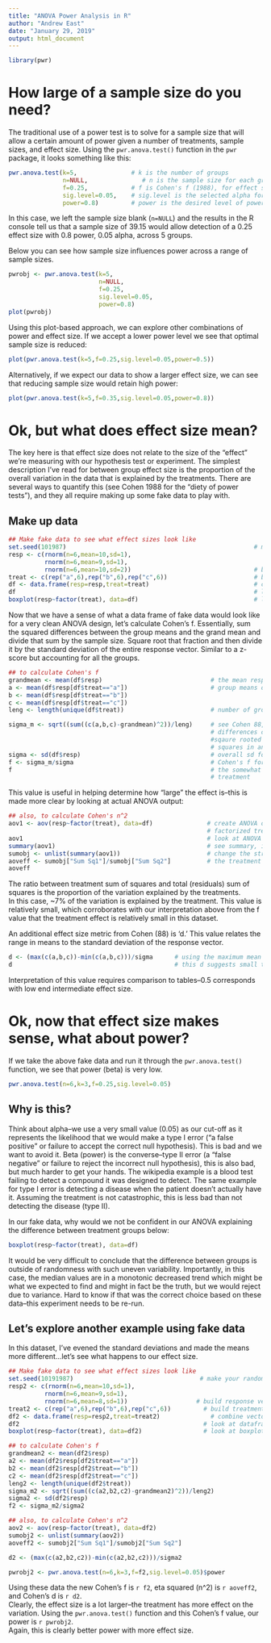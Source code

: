 ---
title: "ANOVA Power Analysis in R"
author: "Andrew East"
date: "January 29, 2019"
output: html_document
---

```{r library, echo=F}
library(pwr)
```

# How large of a sample size do you need?

The traditional use of a power test is to solve for a sample size that will allow a certain amount of power given a number of treatments, sample sizes, and effect size.  Using the `pwr.anova.test()` function in the `pwr` package, it looks something like this:

```{r pwr test from package}
pwr.anova.test(k=5,               # k is the number of groups
               n=NULL,               # n is the sample size for each group
               f=0.25,            # f is Cohen's f (1988), for effect size
               sig.level=0.05,    # sig.level is the selected alpha for your hypothesis test
               power=0.8)         # power is the desired level of power (beta)

```

In this case, we left the sample size blank (`n=NULL`) and the results in the R console tell us that a sample size of 39.15 would allow detection of a 0.25 effect size with 0.8 power, 0.05 alpha, across 5 groups.

Below you can see how sample size influences power across a range of sample sizes.
```{r plot of power test, fig.height=5,fig.width=5, results="hold"}
pwrobj <- pwr.anova.test(k=5,               
                         n=NULL,               
                         f=0.25,            
                         sig.level=0.05,   
                         power=0.8)
plot(pwrobj)

```

Using this plot-based approach, we can explore other combinations of power and effect size.
If we accept a lower power level we see that optimal sample size is reduced:

```{r low power plot, fig.height=5, fig.width=5,echo=F}
plot(pwr.anova.test(k=5,f=0.25,sig.level=0.05,power=0.5))

```

Alternatively, if we expect our data to show a larger effect size, we can see that reducing sample size would retain high power:

```{r high effect size plot, fig.height=5, fig.width=5, echo=F}
plot(pwr.anova.test(k=5,f=0.35,sig.level=0.05,power=0.8))

```

# Ok, but what does effect size mean?

The key here is that effect size does not relate to the size of the "effect" we're measuring with our hypothesis test or experiment.
The simplest description I've read for between group effect size is the proportion of the overall variation in the data that is explained by the treatments.  There are several ways to quantify this (see Cohen 1988 for the "diety of power tests"), and they all require making up some fake data to play with.

## Make up data

```{r fake data, results="hold", tidy=T}
## Make fake data to see what effect sizes look like
set.seed(101987)                                                    # make your random numbers the same as mine for this R session (close after done!!)
resp <- c(rnorm(n=6,mean=10,sd=1),
          rnorm(n=6,mean=9,sd=1),
          rnorm(n=6,mean=10,sd=2))                                  # build response vector
treat <- c(rep("a",6),rep("b",6),rep("c",6))                        # build treatment vector
df <- data.frame(resp=resp,treat=treat)                             # combine vectors into dataframe
df                                                                  # look at dataframe
boxplot(resp~factor(treat), data=df)                                # look at boxplot of same data


```

Now that we have a sense of what a data frame of fake data would look like for a very clean ANOVA design, let's calculate Cohen's f.
Essentially, sum the squared differences between the group means and the grand mean and divide that sum by the sample size.  Square root that fraction and then divide it by the standard deviation of the entire response vector.  Similar to a z-score but accounting for all the groups.

```{r cohens f}
## to calculate Cohen's f
grandmean <- mean(df$resp)                              # the mean resp of the df
a <- mean(df$resp[df$treat=="a"])                       # group means of df
b <- mean(df$resp[df$treat=="b"])
c <- mean(df$resp[df$treat=="c"])
leng <- length(unique(df$treat))                        # number of groups

sigma_m <- sqrt((sum((c(a,b,c)-grandmean)^2))/leng)     # see Cohen 88, page 275, but essentially the sum of the squared mean 
                                                        # differences divded by number of groups and 
                                                        #sqaure rooted (similar to sum of 
                                                        # squares in an ANOVA)
sigma <- sd(df$resp)                                    # overall sd for response
f <- sigma_m/sigma                                      # Cohen's f for this particular ANOVA test.
f                                                       # the somewhat small size indicates that there is little effect of the 
                                                        # treatment

```

This value is useful in helping determine how "large" the effect is--this is made more clear by looking at actual ANOVA output:

```{r anova output, results="hold"}
## also, to calculate Cohen's n^2
aov1 <- aov(resp~factor(treat), data=df)               # create ANOVA object with resp explained by 
                                                       # factorized treatment in df dataframe
aov1                                                   # look at ANOVA object
summary(aov1)                                          # see summary, including p-value, of ANOVA object
sumobj <- unlist(summary(aov1))                        # change the structure of the anova summary object
aoveff <- sumobj["Sum Sq1"]/sumobj["Sum Sq2"]          # the treatment sum of squares / residual sum of squares
aoveff

```

The ratio between treatment sum of squares and total (residuals) sum of squares is the proportion of the variation explained by the treatments.  
In this case, ~7% of the variation is explained by the treatment.  This value is relatively small, which corroborates with our interpretation above from the f value that the treatment effect is relatively small in this dataset.


An additional effect size metric from Cohen (88) is 'd.'  This value relates the range in means to the standard deviation of the response vector.
```{r cohens d from max max and min min}
d <- (max(c(a,b,c))-min(c(a,b,c)))/sigma      # using the maximum mean and minimum mean 
d                                             # this d suggests small to intermediate effects

```
Interpretation of this value requires comparison to tables--0.5 corresponds with low end intermediate effect size.


# Ok, now that effect size makes sense, what about power?

If we take the above fake data and run it through the `pwr.anova.test()` function, we see that power (beta) is very low.

```{r plot using values}

pwr.anova.test(n=6,k=3,f=0.25,sig.level=0.05)

```

## Why is this?  
Think about alpha--we use a very small value (0.05) as our cut-off as it represents the likelihood that we would make a type I error ("a false positive" or failure to accept the correct null hypothesis).  This is bad and we want to avoid it.  Beta (power) is the converse--type II error (a "false negative" or failure to reject the incorrect null hypothesis), this is also bad, but much harder to get your hands.  The wikipedia example is a blood test failing to detect a compound it was designed to detect.  The same example for type I error is detecting a disease when the patient doesn't actually have it.  Assuming the treatment is not catastrophic, this is less bad than not detecting the disease (type II).

In our fake data, why would we not be confident in our ANOVA explaining the difference between treatment groups below:

```{r boxplot, echo=F, fig.height=5, fig.width=5}
boxplot(resp~factor(treat), data=df)
```

It would be very difficult to conclude that the difference between groups is outside of randomness with such uneven variability.  Importantly, in this case, the median values are in a monotonic decreased trend which might be what we expected to find and might in fact be the truth, but we would reject due to variance.  Hard to know if that was the correct choice based on these data--this experiment needs to be re-run.

## Let's explore another example using fake data

In this dataset, I've evened the standard deviations and made the means more different...let's see what happens to our effect size.
```{r new fake data, results="hold"}
## Make fake data to see what effect sizes look like
set.seed(10191987)                                   # make your random numbers the same as mine for this R session
resp2 <- c(rnorm(n=6,mean=10,sd=1),
          rnorm(n=6,mean=9,sd=1),
          rnorm(n=6,mean=8,sd=1))                   # build response vector
treat2 <- c(rep("a",6),rep("b",6),rep("c",6))         # build treatment vector
df2 <- data.frame(resp=resp2,treat=treat2)              # combine vectors into dataframe
df2                                                   # look at dataframe
boxplot(resp~factor(treat), data=df2)                 # look at boxplot of same data

```

```{r calcs hidden, echo=F}

## to calculate Cohen's f
grandmean2 <- mean(df2$resp)                          
a2 <- mean(df2$resp[df2$treat=="a"])                       
b2 <- mean(df2$resp[df2$treat=="b"])
c2 <- mean(df2$resp[df2$treat=="c"])
leng2 <- length(unique(df2$treat))
sigma_m2 <- sqrt((sum((c(a2,b2,c2)-grandmean2)^2))/leng2)
sigma2 <- sd(df2$resp) 
f2 <- sigma_m2/sigma2

## also, to calculate Cohen's n^2
aov2 <- aov(resp~factor(treat), data=df2)
sumobj2 <- unlist(summary(aov2))  
aoveff2 <- sumobj2["Sum Sq1"]/sumobj2["Sum Sq2"]       

d2 <- (max(c(a2,b2,c2))-min(c(a2,b2,c2)))/sigma2 

pwrobj2 <- pwr.anova.test(n=6,k=3,f=f2,sig.level=0.05)$power
```

Using these data the new Cohen's f is `r f2`, eta squared (n^2) is `r aoveff2`, and Cohen's d is `r d2`.  
Clearly, the effect size is a lot larger--the treatment has more effect on the variation.
Using the `pwr.anova.test()` function and this Cohen's f value, our power is `r pwrobj2`.  
Again, this is clearly better power with more effect size.









